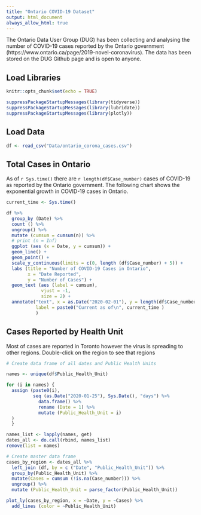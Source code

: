 ```yaml
---
title: "Ontario COVID-19 Dataset"
output: html_document
always_allow_html: true
---
```


The Ontario Data User Group (DUG) has been collecting and analysing the number of COVID-19 cases reported by the Ontario government (https://www.ontario.ca/page/2019-novel-coronavirus). The data has been stored on the DUG Github page and is open to anyone.  


## Load Libraries
```r
knitr::opts_chunk$set(echo = TRUE)

suppressPackageStartupMessages(library(tidyverse))
suppressPackageStartupMessages(library(lubridate))
suppressPackageStartupMessages(library(plotly))

```

## Load Data

```r
df <- read_csv("Data/ontario_corona_cases.csv")
```

## Total Cases in Ontario

As of `r Sys.time()` there are `r length(df$Case_number)` cases of COVID-19 as reported by the Ontario government. The following chart shows the exponential growth in COVID-19 cases in Ontario.  

```r
current_time <- Sys.time()

df %>% 
  group_by (Date) %>% 
  count () %>% 
  ungroup() %>% 
  mutate (cumsum = cumsum(n)) %>% 
  # print (n = Inf)
  ggplot (aes (x = Date, y = cumsum)) +
  geom_line() +
  geom_point() +
  scale_y_continuous(limits = c(0, length (df$Case_number) + 5)) +
  labs (title = "Number of COVID-19 Cases in Ontario",
        x = "Date Reported",
        y = "Number of Cases") +
  geom_text (aes (label = cumsum), 
             vjust = -1, 
             size = 2) +
  annotate("text", x = as.Date("2020-02-01"), y = length(df$Case_number) - 5, 
           label = paste0("Current as of\n", current_time )
           )

```


## Cases Reported by Health Unit
Most of cases are reported in Toronto however the virus is spreading to other regions. Double-click on the region to see that regions

```r

# Create data frame of all dates and Public Health Units

names <- unique(df$Public_Health_Unit)

for (i in names) {
  assign (paste0(i), 
          seq (as.Date("2020-01-25"), Sys.Date(), "days") %>% 
            data.frame() %>% 
            rename (Date = 1) %>% 
            mutate (Public_Health_Unit = i)
  )
  }

names_list <- lapply(names, get)
dates_all <- do.call(rbind, names_list)
remove(list = names)

# Create master data frame
cases_by_region <- dates_all %>% 
  left_join (df, by = c ("Date", "Public_Health_Unit")) %>% 
  group_by(Public_Health_Unit) %>% 
  mutate(Cases = cumsum (!is.na(Case_number))) %>% 
  ungroup() %>% 
  mutate (Public_Health_Unit = parse_factor(Public_Health_Unit))

plot_ly(cases_by_region, x = ~Date, y = ~Cases) %>% 
  add_lines (color = ~Public_Health_Unit) 

```

